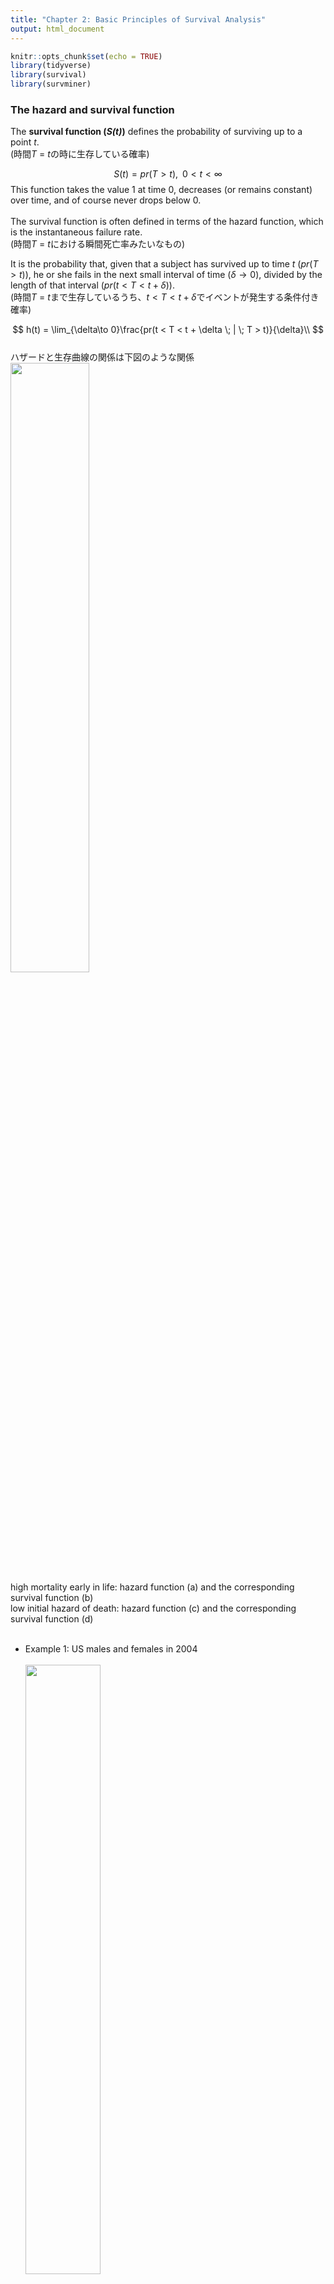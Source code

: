 ```yaml
---
title: "Chapter 2: Basic Principles of Survival Analysis"
output: html_document
---
```


```r
knitr::opts_chunk$set(echo = TRUE)
library(tidyverse)
library(survival)
library(survminer)
```

### The hazard and survival function  
The **survival function (*S(t)*)** defines the probability of surviving up to a point *t*.    
(時間*T* = *t*の時に生存している確率)    

$$
S(t) = pr(T > t), \;\; 0 < t < \infty
$$
This function takes the value 1 at time 0, decreases (or remains constant) over time, and of course never drops below 0.  
<br />
The survival function is often defined in terms of the hazard function, which is the instantaneous failure rate.  
(時間*T* = *t*における瞬間死亡率みたいなもの)     

It is the probability that, given that a subject has survived up to time *t* ($pr(T > t)$), he or she fails in the next small interval of time ($\delta\to 0$), divided by the length of that interval ($pr(t < T < t + \delta)$).    
(時間*T* = *t*まで生存しているうち、$t < T < t + \delta$でイベントが発生する条件付き確率)      

$$
h(t) = \lim_{\delta\to 0}\frac{pr(t < T < t + \delta \; | \; T > t)}{\delta}\\
$$
<br />
ハザードと生存曲線の関係は下図のような関係    
<img src = "Fig2.1.png" width = 50%>
<br />
high mortality early in life: hazard function (a) and the corresponding survival function (b)  
low initial hazard of death: hazard function (c) and the corresponding survival function (d)  
<br />  

+ Example 1: US males and females in 2004  
<br />
<img src = "Fig2.2.png" width = 50%>  
<br />
+ The initial days and weeks of life are particularly dangerous, and the risk recedes rapidly after the first month of life.  
+ The hazard increases during the teen years, then levels off, until it starts a steady increase in midlife.  
+ Males exhibit a higher mortality than females, as is well-known.  
  
The corresponding survival function is also shown. This example also demonstrates that the hazard function may show details of changes in risk that may not be apparent in the survival curves.  

<br />

### Other representations of a survival distribution  

The cumulative distribution function (CDF), which is commonly used outside of survival analysis, is given by  
$$
\begin{align}
F(t) &= pr(T \leq t), \;\; 0 < t < \infty  \\
     &= 1 - pr(T > t)   \\
     &= 1 - S(t)
\end{align}
$$
In survival analysis, this function is known as the *cumulative risk function* (not to be confused with the cumulative hazard defined below).  
<br />
The probability density function $f(t)$ (PDF), is given by  
$$
\begin{align}
f(t) &= \frac{t}{dt}\ F(t) \\
     &= \frac{t}{dt}\ (1- S(t)) = - \frac{t}{dt}\ S(t) 
\end{align}
$$
is the rate of change of the CDF, or minus the rate of change of the survival function.  
<br />
The hazard function is related to the PDF and survival functions by  
$$
\begin{align}
h(t) &= \lim_{\delta\to 0}\frac{pr(t < T < t + \delta \; | \; T > t)}{\delta}\\
     &= \lim_{\delta\to 0}\frac{\frac{F(t + \delta) - F(t)}{S(t)}}{\delta}\\
     &= \lim_{\delta\to 0}\frac{F(t + \delta) - F(t)}{\delta}\times\frac{1}{S(t)}\\
     &= \frac{f(t)}{S(t)}
\end{align}
$$
That is, the hazard at time *t* is the probability that an event occurs in the neighborhood of time *t* divided by the probability that the subject is alive at time *t*.  
<br />
The *cumulative hazard function* is defined as the area under the hazard function up to time t, that is,  

$$
\begin{align}
H(t) &= \int_{0}^{t}h(u)du\\
     &= \int_{0}^{t}\frac{f(u)}{S(u)}du\\
     &= \int_{0}^{t}\frac{-S'(u)}{S(u)}du\\  
     &= -[\log S(t)]^t_{0} \\
     &= -(\log S(t) - \log S(0))\\
     &= -\log S(t) + log 1 \;\;\; (S(0) = 1)\\
     &= -\log S(t)
\end{align}
$$


The survival function may be defined in terms of the hazard function by  

$$
\begin{align}
S(t) &= \exp(-\int_{0}^{t} h(u)du \:) = \exp(-H(t))
\end{align}
$$

**It is the relationship that allows us to compute the survival function corresponding to a hazard function**.   
$$
\begin{align}
f(t) &= F'(t) = -S'(t)   \\
h(t) &= \frac{f(t)}{S(t)} \\
H(t) &= -\log S(t)
\end{align}
$$
<br />
<br />

### Mean and median survival time  
The mean survival is the expected value of the survival time,

$$
\begin{align}
\mu &= E(T)  \\
    &= \int_{0}^{\infty} tf(t)dt\\
    &= \int_{0}^{\infty} tS'(t)dt\\
    &= \left[tS(t)\right]_0^\infty + \int_{0}^{\infty}S(t)dt\\
    &= \int_{0}^{\infty}S(t)dt \;\;\; (S(\infty) = 0) \\
\end{align}
$$
The mean survival time is only defined if $S(\infty) = 0$.  
This might not be the case if, for example, the survival outcome is time to cancer recurrence, and some fraction *c* of the subjects are cured and thus have no recurrence.   
In that case, $S(\infty) = c$, and the area under the survival curve is infinite.  
The median survival time is defined as the time t such that $S(t) = 1/2$.  
<br />
<br />

### Parametric survival distributions  
#### expotential distribution
Several survival distributions are available for modeling survival data.  
The **exponential distribution**, the simplest survival distribution, has a constant hazard, $h(t) = \lambda$.  
(ハザードが一定なら生存時間のPDF$f(t)$は指数分布にしたがう)     
<br />
The cumulative hazard function may be easily derived using the relationships in the previous section:  

$$
H(t) = \int_{0}^{t} h(u)du = \lambda t
$$

The survival function is  
$$
S(t) = e^{-H(t)} = e^{-\lambda t}
$$
and the probability density function is given by  
$$
f(t) = h(t)S(t) = \lambda e^{-\lambda t}
$$
The mean of an exponential random variable is given by  
$$
\begin {align}
E(T) &= \int_{0}^{\infty} S(t)dt\\
     &= \int_{0}^{\infty} e^{-\lambda t}dt\\
     &= 1/\lambda
\end {align}
$$
The median is the value of *t* that satisfies $0.5 = e^{-\lambda t}$, so that $t_{med} = log(2)/\lambda$.    

**summary of exponential distribution**
$$
\begin {align}
f(t) &= \lambda e^{- \lambda t} \\
S(t) &= e^{- \lambda t}  \\
h(t) &= \lambda \\
E(T) &= 1/\lambda   \\
t_{med} &= \log2/\lambda 
\end {align}
$$

```r
df <- tibble(x = 0:80)   # create age-data from 0 year old to 80 years old

expSurv <- function(lambda) {
  function(x) pexp(x, rate = lambda, lower.tail = FALSE)
}

ggplot(df, aes(x)) + 
  stat_function(fun = expSurv(0.03), color = "red") +    # lambda = 0.03
  geom_text(aes(x = 40, y = 0.5), label = "lambda = 0.03", color = "red") + 
  labs(title = "Exponential Survival", x = "Time", y = "Survival probability")
```


#### Weibull distribution  
The exponential distribution is easy to work with, but the constant hazard assumption is not often appropriate for describing the lifetimes of humans or animals. (ハザード一定の強い仮定がないと指数分布は適応できない)   
The **Weibull distribution**, which offers more flexibility in modeling survival data, has hazard function  

$$
h(t) = \alpha \lambda (\lambda t)^{\alpha - 1} = \alpha \lambda^{\alpha}t^{\alpha - 1} 
$$
The cumulative hazard and survival functions are given by, respectively,  

$$
\begin {align}
H(t) &= \int_{0}^{t} h(t)dt\\
     &= \int_{0}^{t} \alpha \lambda^{\alpha}t^{\alpha - 1}dt\\
     &= (\lambda t)^{\alpha}
\end {align}
$$
and  

$$
S(t) = e^{-(\lambda t)^{\alpha}}
$$
This plot shows the shape of the hazard for several parameter choices.    
```r
alpha = c(1.5, 1, 0.75)
lambda = c(0.03, 0.03, 0.03)

weibull <- function(alpha, lambda) {
  function(t) {
    alpha * (lambda ^ alpha) * (t ^ (alpha - 1))
  }
}

func_list <- map2(alpha, lambda, ~ weibull(.x, .y))

ggplot(df, aes(x)) + 
  stat_function(fun = func_list[[1]], color = "red") +    # alpha = 1.5
  stat_function(fun = func_list[[2]], color = "black") +  # alpha = 1
  stat_function(fun = func_list[[3]], color = "blue") +   # alpha = 0.75
  geom_text(aes(x = 40, y = 0.06), label = "alpha = 1.5, lambda = 0.03", color = "red") + 
  geom_text(aes(x = 40, y = 0.033), label = "alpha = 1.0, lambda = 0.03", color = "black") + 
  geom_text(aes(x = 40, y = 0.017), label = "alpha = 0.75, lambda = 0.03", color = "blue") + 
  labs(title = "Weibull Hazard Function", x = "Time", y = "Hazard")
  
```

The **exponential distribution is a special case with $\alpha = 1$**. ($\alpha = 1$なら$h(t)=\lambda$)    
It is **monotone increasing for $\alpha > 1$** and **monotone decreasing for $\alpha < 1$**.     
<br />

The mean and median of the Weibull distribution are, respectively,   

$$
\begin {align}
E(T) = \frac{\Gamma (1 + 1/\alpha)}{\lambda}\\
t_{med } = \frac{[\log(2)]^{1/\alpha}}{\lambda}\
\end {align}
$$

For integers, the gamma function is given by $\Gamma (n) = (n - 1)!$.    
<br />
For the special case $\alpha = 1$, of course, the mean and median are identical to those of the exponential distribution. For non-integers, it must be evaluated numerically; in R, this may be done using the `gamma` function.  
 
In R the functions `dweibull` and `pweibull` compute the PDF and CDF, respectively, of the Weibull distribution.   
These functions use the arguments “shape” and “scale” to represent the parameters $\alpha$ and $1/\lambda$, respectively.  
To obtain the survival function, we can specify “lower.tail = F” as an option in the “pweibull” function.  
For example, we can plot the Weibull survival function with $\alpha = 1.5$ and $\lambda = 0.03$ by first defining a function “weibSurv” with these parameters and then using the “curve” function to plot the curve as follows:  

```r
weibSurv <- function(t, shape, scale) {
  pweibull(t, shape = shape, scale = scale, lower.tail = F)
}

df <- tibble(x = 0:80)

ggplot(df, aes(x = x)) + 
  stat_function(fun = weibSurv, args = list(shape = 1.5, scale = 1 / 0.03), color = "red") + 
  stat_function(fun = weibSurv, args = list(shape = 1.0, scale = 1 / 0.03), color = "black") + 
  stat_function(fun = weibSurv, args = list(shape = 0.75, scale = 1 / 0.03), color = "blue") + 
  geom_text(aes(x = 70, y = 0.98), label = "alpha = 1.5, lambda = 0.03", color = "red") + 
  geom_text(aes(x = 70, y = 0.93), label = "alpha = 1.0, lambda = 0.03", color = "black") + 
  geom_text(aes(x = 70, y = 0.88), label = "alpha = 0.75, lambda = 0.03", color = "blue") + 
  labs(y = "Survival probability", x = "Time", title = "Weibull Survival")
```

To plot the hazard function with this shape and scale, we can use the following code to first define the hazard function as the PDF divided by the survival function,  
```r
weibHaz <- function(x, shape, scale) {
  dweibull(x, shape = shape, scale = scale) / pweibull(x, shape = shape, scale = scale, lower.tail = FALSE)
}

df <- tibble(x = 0:80)

ggplot(df, aes(x)) + 
  stat_function(fun = weibHaz, args = list(shape = 1.5, scale = 1 / 0.03), color = "red") +    # alpha = 1.5
  stat_function(fun = weibHaz, args = list(shape = 1.0, scale = 1 / 0.03), color = "black") +  # alpha = 1
  stat_function(fun = weibHaz, args = list(shape = 0.75, scale = 1 / 0.03), color = "blue") +  # alpha = 0.75
  geom_text(aes(x = 40, y = 0.06), label = "alpha = 1.5, lambda = 0.03", color = "red") + 
  geom_text(aes(x = 40, y = 0.033), label = "alpha = 1.0, lambda = 0.03", color = "black") + 
  geom_text(aes(x = 40, y = 0.017), label = "alpha = 0.75, lambda = 0.03", color = "blue") + 
  labs(title = "Weibull Hazard Function", x = "Time", y = "Hazard")

```

We may generate random variables from the exponential or Weibull distribution using the functions “rexp” and “rweib”. For example, we may generate 1000 Weibull random variables with shape 1.5 and scale 1/0.03, and compute their mean and median, as follows:  
```r
set.seed(1)
tt.weib <- rweibull(1000, shape = 1.5, scale = 1 / 0.03)
mean(tt.weib)
quantile(tt.weib, c(0.25, 0.5, 0.75))
```
The theoretical mean and median, using Eqs are as follows:  
```r
gamma(1 + 1 / 1.5) / 0.03      # mean
(log(2) ^ (1 / 1.5)) / 0.03    # median
```
The empirical mean and median are close to their theoretical values, as they must be.     
<br />
**summary of exponential distribution**
$$
\begin {align}
f(t) &= \alpha \lambda (\lambda t)^{\alpha - 1}e^{-(\lambda t)^{\alpha}} \\
S(t) &= e^{-(\lambda t)^{\alpha}}  \\
h(t) &= \alpha \lambda (\lambda t)^{\alpha - 1} \\
E(T) &= \frac{\Gamma (1 + 1/\alpha)}{\lambda}\\
t_{med } &= \frac{[\log(2)]^{1/\alpha}}{\lambda} \\
\end {align}
$$
<br />
#### Gamma distribution     
The **gamma distribution** (not to be confused with the gamma function) provides yet another choice for survival modeling.  
The probability density function is given by

$$
f(t) = \frac{\lambda^{\beta} t^{\beta - 1} \exp(-\lambda t)}{\Gamma (\beta)}
$$
It is monotone increasing $\beta > 1$ and monotone decreasing $\beta < 1$.  
When $\beta = 1$, the gamma distribution reduces to an exponential distribution.  

```r
gammaHazard <- function(beta, lambda) {
  function(t) {
    dgamma(t, shape = beta, scale = 1 / lambda) / pgamma(t, shape = beta, scale = 1 / lambda, lower.tail = FALSE)
  }
}

gammaSurvival <- function(beta, lambda) {
  function(t) {
    pgamma(t, shape = beta, scale = 1 / lambda, lower.tail = FALSE)
  }
}

gamma_list <- map2(c(1.5, 1, 0.75), 0.03, ~ gammaHazard(beta = .x, lambda = .y))
gamma_s_list <- map2(c(1.5, 1, 0.75), 0.03, ~ gammaSurvival(beta = .x, lambda = .y)) 

ggplot(df, aes(x)) + 
  stat_function(fun = gamma_list[[1]], color = "red") +    # beta = 1.5
  stat_function(fun = gamma_list[[2]], color = "black") +  # beta = 1
  stat_function(fun = gamma_list[[3]], color = "blue") +   # beta = 0.75
  geom_text(aes(x = 40, y = 0.017), label = "beta = 1.5, lambda = 0.03", color = "red") + 
  geom_text(aes(x = 40, y = 0.027), label = "beta = 1.0, lambda = 0.03", color = "black") + 
  geom_text(aes(x = 40, y = 0.037), label = "beta = 0.75, lambda = 0.03", color = "blue") + 
  labs(title = "Gamma Hazard Function", x = "Time", y = "Hazard")

ggplot(df, aes(x)) + 
  stat_function(fun = gamma_s_list[[1]], color = "red") +    # beta = 1.5
  stat_function(fun = gamma_s_list[[2]], color = "black") +  # beta = 1
  stat_function(fun = gamma_s_list[[3]], color = "blue") +   # beta = 0.75
  geom_text(aes(x = 40, y = 0.98), label = "beta = 1.5, lambda = 0.03", color = "red") + 
  geom_text(aes(x = 40, y = 0.93), label = "beta = 1.0, lambda = 0.03", color = "black") + 
  geom_text(aes(x = 40, y = 0.88), label = "beta = 0.75, lambda = 0.03", color = "blue") + 
  labs(title = "Gamma Survival Function", x = "Time", y = "Survival probability")

```

Other parametric families of survival distributions include the **log-normal** (see Exercise), **log-logistic**, **Pareto**, and many more.  
<br />
<br />

### A brief introduction to maximum likelihood estimation  

パラメーター$\lambda$を得られたデータから推測したいので**maximum likelihood estimation**を利用.    
<br />
We construct a likelihood by taking a product of terms from the exponential distribution, one for each observation. If there is no censoring, the likelihood function takes the general form    
($t_1, t_2, ..., t_n$でイベントが起こる同時確率$L(\lambda:t_1, t_2, ..., t_n)$が最大になるような$\lambda$を求める)     

$$
L(\lambda:t_1, t_2, ..., t_n) 
  = f(t_1, \lambda)\cdot f(t_2, \lambda) \cdot\cdot\cdot\cdot f(t_n, \lambda) 
  = \prod_{i = 1}^{n} f(t_i, \lambda)
$$
ただしこれは打ち切りがなく全てのpatientsでイベントが観察された場合である。   
<br />
$t=t_i$で打ち切りがあった場合、本来は$f(t_i)$を使いたいが打ち切りの場合はいつイベントが起こるのかわからないので$S(t_i)$を代わりに代用    
The likelihood in general then takes the form  

$$
L(\lambda:t_1, t_2, ..., t_n) 
  = \prod_{i = 1}^{n} f(t_i, \lambda)^{\delta_i}\cdot S(t_i, \lambda)^{1 - \delta_i}
  = \prod_{i = 1}^{n} h(t_i, \lambda)^{\delta_i}\cdot S(t_i, \lambda)
$$

  + $\delta_i = 1$ : $t_i$ is an observed death, and we enter a **PDF** factor ($f(t_i, \lambda)$).    
  + $\delta_i = 0$ : $t_i$ is a censored observation, we enter a survival factor ($S(t_i, \lambda)$).    

<br />
Alternatively, we may enter a hazard factor for each censored observation and a survival factor for every observation, censored or not.  
($h(t)$ならcensoringありなしで関係なく使える)     
<br />
For the exponential distribution the likelihood, we substitute the expressions for the PDF and survival distributions, and simplify as follows:     
(上の尤度関数にexponetial distributeの式を代入)      

$$
L(\lambda) = \prod_{i = 1}^{n}[\lambda e^{-t_i/\lambda}]^{\delta_i}[e^{-\lambda t_i}]^{1 - \delta_i}
$$

Alternatively, we may substitute a hazard factor $\lambda$􏰃 for the censored observations and asurvivalfactor $e^{-\lambda t_i}$ for allobservations.  
This of course leads to the same form for the likelihood function.  
<br />
We have the total number of deaths, $d = \displaystyle \sum_{i = 1}^{n} \delta_i$  
and amount of time of patients on the study, $V = \displaystyle \sum_{i = 1}^{n} t_i$  

This latter term is known in epidemiology as person-years (or person-months or person-days, according to the time unit).  
We need to find the value of $\lambda$ that maximizes this function, and that value is known as the ***maximum likelihood estimate***.  
Now, this product formula is difficult to work with, so we use a logarithmic transformation to convert it into a sum, known as the ***log-likelihood***,    
(尤度$L(\lambda)$が最大をとる時、対数尤度$l(\lambda)$が最大になる。かつこの時、積が和に変更されるため計算が楽になる)      

$$
\begin{align}
l(\lambda) &= \log{L(\lambda)} = \log{(\prod_{i = 1}^{n} h(t_i, \lambda)^{\delta_i}\cdot S(t_i, \lambda))}\\
           &= \displaystyle \sum_{i = 1}^n\delta_i \cdot \log{h(t_i, \lambda)} +
              \displaystyle \sum_{i = 1}^n\log{S(t_i, \lambda)} \\
           &= \displaystyle \sum_{i = 1}^n\delta_i \cdot \log{\lambda} +
              \displaystyle \sum_{i = 1}^n\log{e^{-\lambda t_i}} \\
           &= \displaystyle \sum_{i = 1}^n\delta_i \cdot \log{\lambda} -
              \lambda \cdot \displaystyle \sum_{i = 1}^nt_i \\
           &= d \cdot \log{\lambda} - \lambda \cdot V
\end{align}
$$

Since the log transformation is monotonic, the value of $\lambda$ that maximizes the log- likelihood also maximizes the original likelihood function.  
We use standard calculus to find the first derivative, also called the **score function**,  

$$
l'(\lambda) = \frac{d}{\lambda} - V
$$

which we set equal to zero to obtain the maximum likelihood estimate, $\hat{\lambda} = d / V$.     
(最大値 or 最小値をとるには増減が変わるタイミングつまり$l'(\lambda) = \frac{d}{\lambda} - V = 0$が必要条件になる。)     
That is, our estimate is the number of deaths divided by the number of person-years.    
<br />
Next, we compute the second derivative of the log-likelihood,  
$$
l''(\lambda) = -\frac{d}{\lambda^{2}} = -I(\lambda)
$$
which, when we switch the sign, is known as the **information**.  
This is important for two reasons.  

+ First, since the information is positive (the second derivative is negative), the likelihood function is concave down, which shows that we have indeed found a maximum.   
($l'(\lambda) = 0$かつ$l''(\lambda) = -I(\lambda) < 0$, つまり上に凸かつ増減が切り替えのタイミングつまり最大値と考えられる。)      
+ Second, using standard mathematical statistics theory, the inverse of the information is approximately the variance of the m.l.e.,  
($I(\hat{\lambda})$はFisher情報量と言われ、逆数の$1/I(\hat{\lambda})$が推定値$\hat{\lambda}$の分散の近似値として使える)         

$$
var(\hat{\lambda})\approx I^{-1}(\lambda) = \lambda^2 / d
$$

<br />
Now we substitute $\lambda$ for $\hat{\lambda}$ to obtain the observed information $I(\hat{\lambda})$, and from there we get an estimate of the variance of the parameter:

$$
\hat{var}(\hat{\lambda})\approx I^{-1}(\hat{\lambda}) = \hat{\lambda}^2 / d = d/V^2 
\;\;\; (\hat{\lambda} = d/V)
$$
We may use this formula to carry out hypothesis tests or find a confidence interval for $\lambda$.  
<br />
Consider for example the six observations in Table 1, and suppose that they are derived from an exponential distribution with unknown parameter $\lambda$.  

Table 1.

|Patient|Survival|Status|
|:--|:--|:--|
|1|7|0|
|2|6|1|
|3|6|0|
|4|5|0|
|5|2|1|
|6|4|1|

There are three deaths, which gives us $d = 3$.  
Also, the total patient time on study is $V = 7+6+6+5+2+4 = 30$.  

The log-likelihood function is $l(\lambda) = 3\log{\lambda} - 30\lambda$, and the maximum likelihood estimate is given by $\hat{\lambda} = 3/30 = 0.1$.      

```r
likelyhood <- function(lambda, d, V) {
    d * log(lambda) - V * lambda
}

ggplot(tibble(x = seq(0, 0.3, by = 0.01)), aes(x = x)) + 
  stat_function(fun = likelyhood, args = list(d = 3, V = 30)) + 
  geom_vline(xintercept = 0.10, linetype = "dashed") + 
  geom_hline(yintercept = likelyhood(0.1, 3, 30), linetype = "dashed")

```

Maximum likelihood methods may be applied to a wide range of statistical problems, using other distributions and more than one parameter, and (under technical conditions that are often satisfied), the m.l.e. is asymptotically normal with a mean that approaches the true mean of the parameter and a variance (or, when there are multiple parameters, a covariance matrix) that is the inverse of the information, or minus the second derivative of the log-likelihood theory.  
The generality of the method makes it a central part of statistical theory and practice.  
<br />
<br />

### Exercise

2.1. Using the `survexp.us` data described in Example 1, plot the hazard functions for men and women in 1940 and 2000. Comment on the change in mortality rates in children.  
<br />
2.2. Find the meanage of death separately for men and women for 1940 and 2000.  
```r
# time
age <- c(0:109)

# extract hazard data
hazard_list_1994 <- map2(c("male", "female"), "1994", ~ survexp.us[, .x, .y])
hazard_list_2004 <- map2(c("male", "female"), "2004", ~ survexp.us[, .x, .y])

# make tidy data frame
df_1994 <- map2(hazard_list_1994, c("male", "female"), 
                ~ tibble(year = 1994, 
                         age = age, 
                         hazard = as.numeric(.x), 
                         sex = .y, 
                         cum_hazard = cumsum(hazard), 
                         surv_prop = exp(-cum_hazard * 365.24)))

df_2004 <- map2(hazard_list_2004, c("male", "female"), 
                ~ tibble(year = 2004, age = age, 
                         hazard = as.numeric(.x), 
                         sex = .y, 
                         cum_hazard = cumsum(hazard), 
                         surv_prop = exp(-cum_hazard * 365.24)))

df_hazard <- bind_rows(df_1994, df_2004)

head(df_hazard)

df_hazard %>% 
  ggplot(aes(age, surv_prop, color = factor(year))) + 
  geom_line() + 
  facet_wrap(~ sex, nrow = 2)

df_hazard %>% 
  ggplot(aes(age, log(hazard), color = factor(year))) + 
  geom_line() + 
  facet_wrap(~ sex, ncol = 2)

# detect mean age
df_hazard %>% 
  group_by(year, sex) %>% 
  summarize(mean_age = sum(surv_prop))

```

2.3. The dataset `survexp.usr` in the `survival` package is a four dimensional array of hazards in format similar to the `survexp.us` data set, with race (black or white) in the added dimension.  
Plot the hazard functions for black males and white males for 1940 and 2000.  
```r
# extract data from survexp.urs
var_list <- list(sex  = rep(c("male", "female"), each = 2, 2), 
                 race = rep(c("white", "black"), 4), 
                 year = rep(c("1994", "2004"), each = 4, 1))

hazard_list <- pmap(var_list, function(sex, race, year) as.numeric(survexp.usr[, sex, race, year]))

df_list <- pmap(var_list, function(sex, race, year) tibble(year = year, age = 0:109, sex = sex, race = race)) %>% 
  map2(., hazard_list, ~ mutate(.x, hazard = .y, cum_hazard = cumsum(hazard), surv_prop = exp(-cum_hazard * 365.24)))  

df_hazard <- bind_rows(df_list)  

# plot hazard 
ggplot(df_hazard, aes(age, log(hazard), color = race)) + 
  geom_line() + 
  facet_grid(sex ~ year)

# detect mean age
df_hazard %>% 
  group_by(year, sex, race) %>% 
  summarise(mean_age = sum(surv_prop))

```

2.4. Consider the survival data in Exercise 1.1. Assuming that these observations are from an exponential distribution, find $\hat{\lambda}$ and an estimate of $var(\hat{\lambda})$.  
```r
# create simple data frame of patients
df <- data_frame(
  patient = 1:5, 
  start = c(1990, 1990, 1991, 1991, 1992), 
  end   = c(1995, 1995, 1995, 1994, 1993), 
  event = c(0, 0, 1, 1, 1), 
  duration = end - start
)

df

# calculate parameta
(estimate <- df %>% 
  summarise(d = sum(event), V = sum(duration), lambda = d / V, var_lambda = d / V ^ 2))

ggplot(tibble(x = 0:7), aes(x)) + 
  stat_function(fun = pexp, args = list(rate = estimate$lambda, lower.tail = FALSE))

# create K-M plot and estimated line
fit <- survfit(Surv(duration, event == 1) ~ 1, data = df)

func <- function(x) {
  pexp(x, rate = estimate$lambda, lower.tail = FALSE)
}

plot(fit)
curve(func, from = 0, to = 5, add = TRUE)
```


2.5. Consider a survival distribution with constant hazard $\lambda = 0.07$ from $t = 0$ until $t = 5$ and then hazard $\lambda = 0.14$ for $t > 5$. (This is known as a piecewise constant hazard.)   
Plot this hazard function and the corresponding survival function for $0<t<10$.  
What is the median survival time?  
```r
# create piecewise constant hazard function 
hazard_piecewise <- function(x) {
  if (x < 0) {
    stop("x must be >= 0")
  } else if (x > 5) {
    0.14
  } else {
    0.07
  }
}

hazard_piecewise_vec <- function(x) {
  map_dbl(x, hazard_piecewise)
}

survival_piecewise <- function(x) {
  if (x < 0) {
    stop("x must be >= 0")
  } else if (x > 5) {
    exp(-0.14 * x)
  } else {
    exp(-0.07 * x)
  }
}

survival_piecewise_vec <- function(x) {
  map_dbl(x, survival_piecewise)
}

ggplot(tibble(x = seq(0, 10, by = 0.1)), aes(x = x)) + 
  stat_function(fun = hazard_piecewise_vec)

ggplot(tibble(x = seq(0, 10, by = 0.1)), aes(x = x)) + 
  stat_function(fun = survival_piecewise_vec)

```

2.6. Another parametric survival distribution is the **log-normal distribution**.  
Use the density and cumulative distribution R functions `dlnorm` and `plnorm` to compute and plot the lognormal hazard functions with the parameter *meanlog* taking the values 0, 1, and 2, and with *sdlog* fixed at 0.25.  
Describe the risk profile a disease would have if it followed one of these hazard functions.
```r
# func list of log-normal hazard
log_normal_func <- function(meanlog, sdlog) {
  function(x) {
    dlnorm(x, meanlog = meanlog, sdlog = sdlog) / plnorm(x, meanlog = meanlog, sdlog = sdlog, lower.tail = FALSE)
  }
}

func_list <- map2(c(0, 1, 2), 0.25, ~ log_normal_func(meanlog = .x, sdlog = .y))

# plot log-normal distribution hazard function
ggplot(tibble(x = 0:100), aes(x = x)) + 
  stat_function(fun = func_list[[1]], color = "red") + 
  stat_function(fun = func_list[[2]], color = "black") + 
  stat_function(fun = func_list[[3]], color = "blue")  + 
  geom_text(aes(x = 70, y = 5.8), label = "meanlog = 0, sdlog = 0.25", color = "red") + 
  geom_text(aes(x = 70, y = 5.3), label = "meanlog = 1, sdlog = 0.25", color = "black") + 
  geom_text(aes(x = 70, y = 4.8), label = "meanlog = 2, sdlog = 0.25", color = "blue") + 
  labs(y = "Hazard", x = "Time", title = "Log-normal hazard")
 
# plot log-normal distribution survival function
ggplot(tibble(x = 0:100), aes(x = x)) + 
  stat_function(fun = plnorm, args = list(meanlog = 0, sdlog = 0.25, lower.tail = FALSE), color = "red") + 
  stat_function(fun = plnorm, args = list(meanlog = 1, sdlog = 0.25, lower.tail = FALSE), color = "black") + 
  stat_function(fun = plnorm, args = list(meanlog = 2, sdlog = 0.25, lower.tail = FALSE), color = "blue")  + 
  geom_text(aes(x = 70, y = 0.98), label = "meanlog = 0, sdlog = 0.25", color = "red") + 
  geom_text(aes(x = 70, y = 0.93), label = "meanlog = 1, sdlog = 0.25", color = "black") + 
  geom_text(aes(x = 70, y = 0.88), label = "meanlog = 2, sdlog = 0.25", color = "blue") + 
  labs(y = "Survival probability", x = "Time", title = "Log-normal hazard")

```

